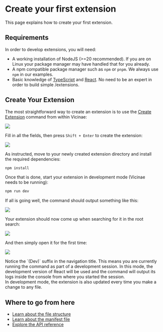 # Create your first extension

This page explains how to create your first extension.

## Requirements

In order to develop extensions, you will need:

- A working installation of NodeJS (>=20 recommended). If you are on Linux your package manager may have handled that for you already.
- A npm compatible package manager such as `npm` or `pnpm`. We always use `npm` in our examples.
- Basic knowledge of [TypeScript](https://www.typescriptlang.org/) and [React](https://react.dev/). No need to be an expert in order to build simple /extensions.

## Create Your Extension

The most straightforward way to create an extension is to use the [Create Extension](vicinae:///extensions/vicinae/extensionseloper/create) command from within Vicinae:

![](/extensions/create-extension.webp)

Fill in all the fields, then press `Shift + Enter` to create the extension:

![](/extensions/create-extension-success.webp)

As instructed, move to your newly created extension directory and install the required dependencies:

```bash
npm install
```

Once that is done, start your extension in development mode (Vicinae needs to be running):

```bash
npm run dev
```

If all is going well, the command should output something like this:

![](/extensions/extension-dev-logs.webp)

Your extension should now come up when searching for it in the root search:

![](/extensions/first-extension-root.webp)

And then simply open it for the first time:

![](/extensions/first-extension-running.webp)

<Note>
Notice the `(Dev)` suffix in the navigation title. This means you are currently running the command as part of a development session.
In this mode, the development version of React will be used and the command will output its logs inside the console from where you started the session.
<br /> In development mode, the extension is also updated every time you make a change to any file.
</Note>


## Where to go from here

- [Learn about the file structure](/extensions/file-structure)
- [Learn about the manifest file](/extensions/manifest)
- [Explore the API reference](/extensions/api)

